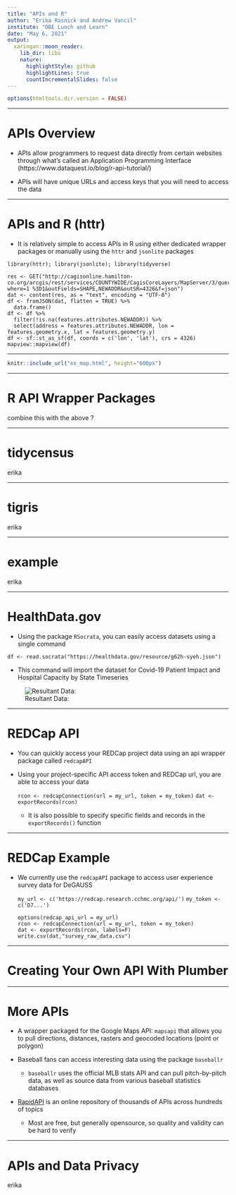 ```yaml
---
title: "APIs and R"
author: "Erika Rasnick and Andrew Vancil"
institute: "DBE Lunch and Learn"
date: "May 6, 2021"
output:
  xaringan::moon_reader:
    lib_dir: libs
    nature:
      highlightStyle: github
      highlightLines: true
      countIncrementalSlides: false
---
```


```r
options(htmltools.dir.version = FALSE)
```

---

# APIs Overview

- APIs allow programmers to request data directly from certain websites through what's called an Application Programming Interface (https://www.dataquest.io/blog/r-api-tutorial/)

- APIs will have unique URLs and access keys that you will need to access the data

---

# APIs and R (httr)

- It is relatively simple to access APIs in R using either dedicated wrapper packages or manually using the `httr` and `jsonlite` packages

```
library(httr); library(jsonlite); library(tidyverse)

res <- GET("http://cagisonline.hamilton-co.org/arcgis/rest/services/COUNTYWIDE/CagisCoreLayers/MapServer/3/query?where=1 %3D1&outFields=SHAPE,NEWADDR&outSR=4326&f=json")
dat <- content(res, as = "text", encoding = "UTF-8")
df <- fromJSON(dat, flatten = TRUE) %>%
  data.frame()
df <- df %>%
  filter(!is.na(features.attributes.NEWADDR)) %>%
  select(address = features.attributes.NEWADDR, lon = features.geometry.x, lat = features.geometry.y)
df <- sf::st_as_sf(df, coords = c('lon', 'lat'), crs = 4326)
mapview::mapview(df)

```
---

```r
knitr::include_url("ex_map.html", height="600px")
```


---

# R API Wrapper Packages

combine this with the above ?

---

# tidycensus

erika

---

# tigris

erika

---

# example

erika

---

# HealthData.gov
- Using the package `RSocrata`, you can easily access datasets using a single command

 `df <- read.socrata("https://healthdata.gov/resource/g62h-syeh.json")`

  - This command will import the dataset for Covid-19 Patient Impact and Hospital Capacity by State Timeseries
  
![Resultant Data:](healthdata_gov_pic.png)


---

# REDCap API 
- You can quickly access your REDCap project data using an api wrapper package called `redcapAPI`

- Using your project-specific API access token and REDCap url, you are able to access your data

  `rcon <- redcapConnection(url = my_url, token = my_token)`
  `dat <- exportRecords(rcon)`

  - It is also possible to specify specific fields and records in the `exportRecords()` function

---

# REDCap Example

- We currently use the `redcapAPI` package to access user experience survey data for DeGAUSS

  `my_url <- c('https://redcap.research.cchmc.org/api/')`
  `my_token <- c('D7...')`

  `options(redcap_api_url = my_url)`<br>
  `rcon <- redcapConnection(url = my_url, token = my_token)`<br>
  `dat <- exportRecords(rcon, labels=F)`<br>
  `write.csv(dat,"survey_raw_data.csv")`

---

# Creating Your Own API With Plumber

---

# More APIs
- A wrapper packaged for the Google Maps API: `mapsapi` that allows you to pull directions, distances, rasters and geocoded locations (point or polygon)

- Baseball fans can access interesting data using the package `baseballr`
 
  - `baseballr` uses the official MLB stats API and can pull pitch-by-pitch data, as well as source data from various baseball statistics databases
  
- [RapidAPI](https://rapidapi.com/marketplace) is an online repository of thousands of APIs across hundreds of topics
  - Most are free, but generally opensource, so quality and validity can be hard to verify

---

# APIs and Data Privacy

erika

